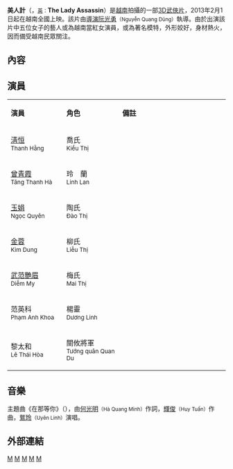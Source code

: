 {{Infobox film
|  name     = 美人計
|  tw_name  = 
|  hk_name  = 
|  cn_name  = 
|  original_name = Mỹ nhân kế 
|  image          = My Nhan Ke 1.jpeg
|  caption        = 窄版海報
|  writer         = 阮光勇
|  starring       = [[淸恒|淸恒]]<br>[[曾青霞|曾青霞]]<br>[[玉娟|玉娟]]<br>[[金蓉|金蓉]]<br>[[武范艷眉|武范艷眉]]
|  director       = [[阮光勇|阮光勇]]
|  producer       = 杜光明<br />丁清香<br />陳氏碧玉<br />阮女如奎
|  music        = 輝　俊
|  cinematography = Galaxy Studio
|  editing = 
|  distributor    = Galaxy Studio<br>HKFilm
|  released   = {{flagicon|VIE}} 2013年2月1日
|  runtime        = 89分鐘
|  language = [[越南語|越南語]]
|  country = {{VIE}}
| budget = 170億[[VND|VND]]<ref>http://hcm.24h.com.vn/phim/my-nhan-ke-dep-thi-phai-thi-phi-c74a519849.html</ref>
| gross = 520億[[VND|VND]]<ref>http://giaitri.vnexpress.net/tin-tuc/phim/sau-man-anh/my-nhan-ke-thu-gan-12-ty-dong-trong-ba-ngay-ra-mat-2422703.html</ref>
| admissions     = 
|  website        =
| allcinema_id = 
| kinejun_id = 
| imdb_id = 
| amg_id = 
}}

'''美人計'''（{{vie|hn=美人計|qn=Mỹ nhân kế}}，<small>[[英語|英]]：</small>'''The Lady Assassin'''）是[[越南|越南]]拍攝的一部[[3D電影|3D]][[武俠片|武俠片]]，2013年2月1日起在越南全國上映。該片由[[導演|導演]][[阮光勇|阮光勇]]<small>（Nguyễn Quang Dũng）</small>執導。由於出演該片中五位女子的藝人或為越南當紅女演員，或為著名模特，外形姣好，身材熱火，因而備受越南民眾關注。

== 內容 ==
== 演員 ==
{|class="wikitable" width="57%" style="font-size:85%;"
|- style="background:cornflowerblue; color:white" align=center
|style="width:2%"|'''演員'''
|style="width:2%"|'''角色'''
|style="width:6%"|'''備註'''
|-align=center 
|[[淸恒|淸恒]]<br/><small>Thanh Hằng</small>||喬氏<br/><small>Kiều Thị</small>||

|-align=center 
|[[曾青霞|曾青霞]]<br/><small>Tăng Thanh Hà</small>||玲　蘭<br/><small>Linh Lan</small>||

|-align=center 
|[[玉娟|玉娟]]<br/><small>Ngọc Quyên</small>||陶氏<br/><small>Đào Thị</small>||

|-align=center 
|[[金蓉|金蓉]]<br/><small>Kim Dung</small>||柳氏<br/><small>Liễu Thị</small> || 

|-align=center 
|[[武范艷眉|武范艷眉]]<br/><small>Diễm My</small>||梅氏<br/><small>Mai Thị</small> || 

|-align=center 
|范英科<br/><small>Phạm Anh Khoa</small>||楊靈<br/><small>Dương Linh</small> || 

|-align=center 
|黎太和<br/><small>Lê Thái Hòa</small>||關攸將軍<br/><small>Tướng quân Quan Du</small> || 
|}

== 音樂 ==
主題曲《在那等你》（{{vie|hn=徐𠊛坭𧘇|qn=Chờ Người Nơi Ấy}}），由[[何光明|何光明]]<small>（Hà Quang Minh）</small>作詞，[[輝俊|輝俊]]<small>（Huy Tuấn）</small>作曲，[[鴛玲|鴛玲]]<small>（Uyên Linh）</small>演唱。

== 外部連結 ==
<references />

[[Category:越南语电影|M]]
[[Category:越南電影作品|M]]
[[Category:2013年电影作品|M]]
[[Category:越南武俠片|M]]
[[Category:越南3D電影|M]]